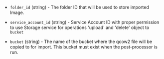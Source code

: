 <!-- Code generated from the comments of the Config struct in post-processor/yandex-import/post-processor.go; DO NOT EDIT MANUALLY -->

-   `folder_id` (string) - The folder ID that will be used to store imported Image.
    
-   `service_account_id` (string) - Service Account ID with proper permission to use Storage service
    for operations 'upload' and 'delete' object to `bucket`
    
-   `bucket` (string) - The name of the bucket where the qcow2 file will be copied to for import.
    This bucket must exist when the post-processor is run.
    